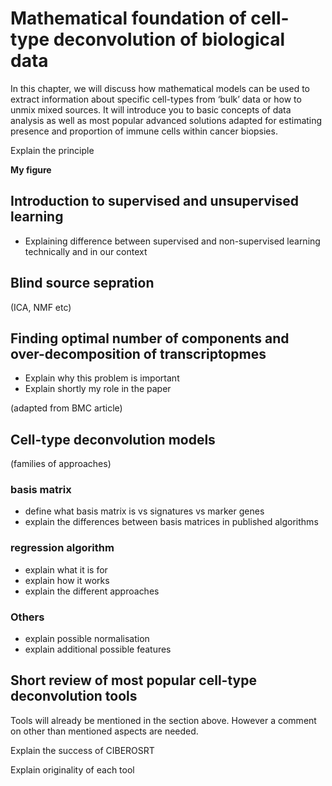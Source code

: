 # Mathematical foundation of cell-type deconvolution of biological data {#methods}

In this chapter, we will discuss how mathematical models can be used to extract information about specific cell-types from 'bulk' data or how to unmix mixed sources.  It will introduce you to basic concepts of data analysis as well as most popular advanced solutions adapted for estimating presence and proportion of immune cells within cancer biopsies. 

Explain the principle 

**My figure**

## Introduction to supervised  and unsupervised learning

* Explaining difference between supervised and non-supervised learning technically and in our context

## Blind source sepration
 (ICA, NMF etc)

## Finding optimal number of components and over-decomposition of transcriptopmes

* Explain why this problem is important
* Explain shortly  my role in the paper

 (adapted from BMC article)
\includepdf[pages={1-}, scale=1]{pdf-ext/BMCMSTD.pdf}

## Cell-type deconvolution models 
(families of approaches) 

### basis matrix

* define what basis matrix is vs signatures vs marker genes
* explain the differences between basis matrices in published algorithms

### regression algorithm

* explain what it is for 
* explain how it works
* explain the different approaches

### Others

* explain possible normalisation 
* explain additional possible features 

## Short review of most popular cell-type deconvolution tools 

Tools will already be mentioned in the section above. However a comment on other than mentioned aspects are needed. 

Explain the success of CIBEROSRT

Explain originality of each tool




